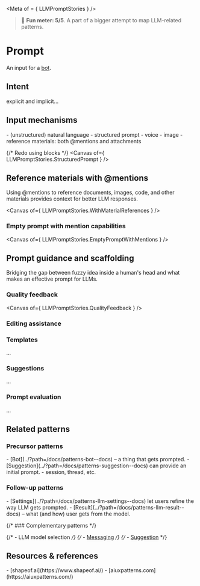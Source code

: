 
<Meta of = { LLMPromptStories } />

> 🙂 **Fun meter: 5/5**. A part of a bigger attempt to map LLM-related patterns.

# Prompt

An input for a [bot](../?path=/docs/patterns-bot--docs).

## Intent

explicit and implicit...

## Input mechanisms
<div>
- (unstructured) natural language
- structured prompt
- voice
- image
- reference materials: both @mentions and attachments
</div>

{/* Redo using blocks */}
<Canvas of={ LLMPromptStories.StructuredPrompt } />

## Reference materials with @mentions

Using @mentions to reference documents, images, code, and other materials provides context for better LLM responses.

<Canvas of={ LLMPromptStories.WithMaterialReferences } />

### Empty prompt with mention capabilities

<Canvas of={ LLMPromptStories.EmptyPromptWithMentions } />

## Prompt guidance and scaffolding

Bridging the gap between fuzzy idea inside a human's head and what makes an effective prompt for LLMs.

### Quality feedback

<Canvas of={ LLMPromptStories.QualityFeedback } />

### Editing assistance

### Templates

...

### Suggestions

...

### Prompt evaluation

...

## Related patterns

### Precursor patterns

<div>
- [Bot](../?path=/docs/patterns-bot--docs) – a thing that gets prompted.
- [Suggestion](../?path=/docs/patterns-suggestion--docs) can provide an initial prompt.
- session, thread, etc.
</div>

### Follow-up patterns

<div>
- [Settings](../?path=/docs/patterns-llm-settings--docs) let users refine the way LLM gets prompted.
- [Result](../?path=/docs/patterns-llm-result--docs) – what (and how) user gets from the model.
</div>

{/* ### Complementary patterns */}

{/* - LLM model selection */}
{/* - [Messaging](../?path=/docs/compositions-messaging--docs) */}
{/* - [Suggestion](../?path=/docs/patterns-suggestion--docs) */}

## Resources & references

<div>
- [shapeof.ai](https://www.shapeof.ai/)
- [aiuxpatterns.com](https://aiuxpatterns.com/)
</div>